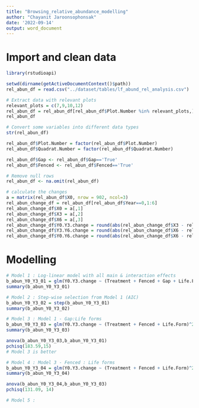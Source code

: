 ```yaml
---
title: "Browsing_relative_abundance_modelling"
author: "Chayanit Jaroonsophonsak"
date: '2022-09-14'
output: word_document
---
```


# Import and clean data
```r
library(rstudioapi)

setwd(dirname(getActiveDocumentContext()$path))
rel_abun_df = read.csv("../dataset/tables/lf_abund_rel_analysis.csv")

# Extract data with relevant plots 
relevant_plots = c(7,9,10,12)
rel_abun_df = rel_abun_df[rel_abun_df$Plot.Number %in% relevant_plots,]
rel_abun_df

# Convert some variables into different data types 
str(rel_abun_df)

rel_abun_df$Plot.Number = factor(rel_abun_df$Plot.Number)
rel_abun_df$Quadrat.Number = factor(rel_abun_df$Quadrat.Number)

rel_abun_df$Gap <- rel_abun_df$Gap=='True'
rel_abun_df$Fenced <- rel_abun_df$Fenced=='True'

# Remove null rows
rel_abun_df <- na.omit(rel_abun_df)

# calculate the changes
a = matrix(rel_abun_df$X0, nrow = 902, ncol=3)
rel_abun_change_df = rel_abun_df[rel_abun_df$Year==0,1:6]
rel_abun_change_df$X0 = a[,1]
rel_abun_change_df$X3 = a[,2]
rel_abun_change_df$X6 = a[,3] 
rel_abun_change_df$Y0.Y3.change = round(abs(rel_abun_change_df$X3 - rel_abun_change_df$X0)*100,digits=0) 
rel_abun_change_df$Y3.Y6.change = round(abs(rel_abun_change_df$X6 - rel_abun_change_df$X3)*100,digits=0) 
rel_abun_change_df$Y0.Y6.change = round(abs(rel_abun_change_df$X6 - rel_abun_change_df$X0)*100,digits=0) 
```
# Modelling
```r
# Model 1 : Log-linear model with all main & interaction effects
b_abun_Y0_Y3_01 = glm(Y0.Y3.change ~ (Treatment + Fenced + Gap + Life.Form)^2 , data = rel_abun_change_df, family = poisson)
summary(b_abun_Y0_Y3_01)

# Model 2 : Step-wise selection from Model 1 (AIC)
b_abun_Y0_Y3_02 = step(b_abun_Y0_Y3_01)
summary(b_abun_Y0_Y3_02)

# Model 3 : Model 1 - Gap:Life forms
b_abun_Y0_Y3_03 = glm(Y0.Y3.change ~ (Treatment + Fenced + Life.Form)^2 + Gap , data = rel_abun_change_df, family = poisson)
summary(b_abun_Y0_Y3_03)

anova(b_abun_Y0_Y3_03,b_abun_Y0_Y3_01)
pchisq(183.59,15)
# Model 3 is better

# Model 4 : Model 3 - Fenced : Life forms
b_abun_Y0_Y3_04 = glm(Y0.Y3.change ~ (Treatment + Fenced + Life.Form)^2 + Gap - Fenced:Life.Form, data = rel_abun_change_df, family = poisson)
summary(b_abun_Y0_Y3_04)

anova(b_abun_Y0_Y3_04,b_abun_Y0_Y3_03)
pchisq(131.09, 14)

# Model 5 : 
```
